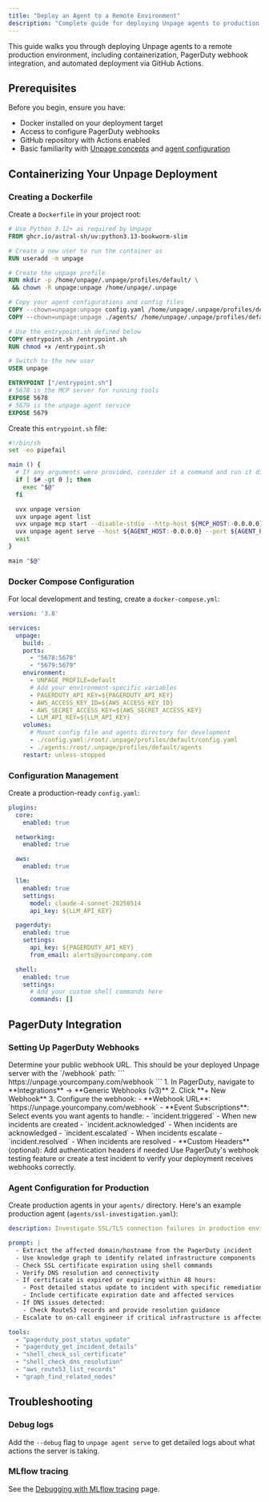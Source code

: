 ```yaml
---
title: "Deploy an Agent to a Remote Environment"
description: "Complete guide for deploying Unpage agents to production environments with Docker, PagerDuty integration, and GitHub Actions CI/CD"
---
```


This guide walks you through deploying Unpage agents to a remote production environment, including containerization, PagerDuty webhook integration, and automated deployment via GitHub Actions.

## Prerequisites

Before you begin, ensure you have:

- Docker installed on your deployment target
- Access to configure PagerDuty webhooks
- GitHub repository with Actions enabled
- Basic familiarity with [Unpage concepts](/concepts/agents) and [agent configuration](/commands/agent)

## Containerizing Your Unpage Deployment

### Creating a Dockerfile

Create a `Dockerfile` in your project root:

```dockerfile
# Use Python 3.12+ as required by Unpage
FROM ghcr.io/astral-sh/uv:python3.13-bookworm-slim

# Create a new user to run the container as
RUN useradd -m unpage

# Create the unpage profile
RUN mkdir -p /home/unpage/.unpage/profiles/default/ \
 && chown -R unpage:unpage /home/unpage/.unpage

# Copy your agent configurations and config files
COPY --chown=unpage:unpage config.yaml /home/unpage/.unpage/profiles/default/config.yaml
COPY --chown=unpage:unpage ./agents/ /home/unpage/.unpage/profiles/default/agents/

# Use the entrypoint.sh defined below
COPY entrypoint.sh /entrypoint.sh
RUN chmod +x /entrypoint.sh

# Switch to the new user
USER unpage

ENTRYPOINT ["/entrypoint.sh"]
# 5678 is the MCP server for running tools
EXPOSE 5678
# 5679 is the unpage agent service
EXPOSE 5679
```

Create this `entrypoint.sh` file:

```bash
#!/bin/sh
set -eo pipefail

main () {
  # If any arguments were provided, consider it a command and run it directly
  if [ $# -gt 0 ]; then
    exec "$@"
  fi

  uvx unpage version
  uvx unpage agent list
  uvx unpage mcp start --disable-stdio --http-host ${MCP_HOST:-0.0.0.0} --http-port ${MCP_PORT:-5678} &
  uvx unpage agent serve --host ${AGENT_HOST:-0.0.0.0} --port ${AGENT_PORT:-5679} &
  wait
}

main "$@"
```


### Docker Compose Configuration

For local development and testing, create a `docker-compose.yml`:

```yaml
version: '3.8'

services:
  unpage:
    build: .
    ports:
      - "5678:5678"
      - "5679:5679"
    environment:
      - UNPAGE_PROFILE=default
      # Add your environment-specific variables
      - PAGERDUTY_API_KEY=${PAGERDUTY_API_KEY}
      - AWS_ACCESS_KEY_ID=${AWS_ACCESS_KEY_ID}
      - AWS_SECRET_ACCESS_KEY=${AWS_SECRET_ACCESS_KEY}
      - LLM_API_KEY=${LLM_API_KEY}
    volumes:
      # Mount config file and agents directory for development
      - ./config.yaml:/root/.unpage/profiles/default/config.yaml
      - ./agents:/root/.unpage/profiles/default/agents
    restart: unless-stopped
```

### Configuration Management

Create a production-ready `config.yaml`:

```yaml
plugins:
  core:
    enabled: true

  networking:
    enabled: true

  aws:
    enabled: true

  llm:
    enabled: true
    settings:
      model: claude-4-sonnet-20250514
      api_key: ${LLM_API_KEY}

  pagerduty:
    enabled: true
    settings:
      api_key: ${PAGERDUTY_API_KEY}
      from_email: alerts@yourcompany.com

  shell:
    enabled: true
    settings:
      # Add your custom shell commands here
      commands: []
```

## PagerDuty Integration

### Setting Up PagerDuty Webhooks

<Steps>
  <Step title="Configure your production webhook URL">
    Determine your public webhook URL. This should be your deployed Unpage server with the `/webhook` path:
    ```
    https://unpage.yourcompany.com/webhook
    ```
  </Step>

  <Step title="Create PagerDuty webhook">
    1. In PagerDuty, navigate to **Integrations** → **Generic Webhooks (v3)**
    2. Click **+ New Webhook**
    3. Configure the webhook:
       - **Webhook URL**: `https://unpage.yourcompany.com/webhook`
       - **Event Subscriptions**: Select events you want agents to handle:
         - `incident.triggered` - When new incidents are created
         - `incident.acknowledged` - When incidents are acknowledged
         - `incident.escalated` - When incidents escalate
         - `incident.resolved` - When incidents are resolved
       - **Custom Headers** (optional): Add authentication headers if needed
  </Step>

  <Step title="Test the webhook">
    Use PagerDuty's webhook testing feature or create a test incident to verify your deployment receives webhooks correctly.
  </Step>
</Steps>

### Agent Configuration for Production

Create production agents in your `agents/` directory. Here's an example production agent (`agents/ssl-investigation.yaml`):

```yaml
description: Investigate SSL/TLS connection failures in production environments

prompt: |
  - Extract the affected domain/hostname from the PagerDuty incident
  - Use knowledge graph to identify related infrastructure components
  - Check SSL certificate expiration using shell commands
  - Verify DNS resolution and connectivity
  - If certificate is expired or expiring within 48 hours:
    - Post detailed status update to incident with specific remediation steps
    - Include certificate expiration date and affected services
  - If DNS issues detected:
    - Check Route53 records and provide resolution guidance
  - Escalate to on-call engineer if critical infrastructure is affected

tools:
  - "pagerduty_post_status_update"
  - "pagerduty_get_incident_details"
  - "shell_check_ssl_certificate"
  - "shell_check_dns_resolution"
  - "aws_route53_list_records"
  - "graph_find_related_nodes"
```

## Troubleshooting

### Debug logs

Add the `--debug` flag to `unpage agent serve` to get detailed logs about what actions the server is taking.

### MLflow tracing

See the [Debugging with MLflow tracing](./mlflow-tracing) page.
